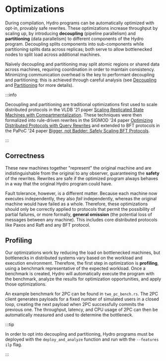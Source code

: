 # Optimizations
During compilation, Hydro programs can be automatically optimized with opt-in, provably safe rewrites.
These optimizations increase throughput by scaling up, by introducing **decoupling** (pipeline parallelism) and **partitioning** (data parallelism) to different components of the Hydro program.
Decoupling splits components into sub-components while partitioning splits data across replicas; both serve to allow bottlenecked nodes to split load across additional machines.

Naïvely decoupling and partitioning may split atomic regions or shared data across machines, requiring coordination in order to maintain consistency.
Minimizing communication overhead is the key to performant decoupling and partitioning; this is achieved through careful analysis (see [Decoupling](./decoupling.mdx) and [Partitioning](./partitioning.mdx) for more details).

:::info

Decoupling and partitioning are traditional optimizations first used to scale distributed protocols in the VLDB '21 paper [Scaling Replicated State Machines with Compartmentalization](https://www.vldb.org/pvldb/vol14/p2203-whittaker.pdf).
These techniques were then formalized into rule-driven rewrites in the SIGMOD '24 paper [Optimizing Distributed Protocols with Query Rewrites](https://hydro.run/papers/david-sigmod-2024.pdf) and extended to BFT protocols in the PaPoC '24 paper [Bigger, not Badder: Safely Scaling BFT Protocols](https://hydro.run/papers/david-papoc-2024.pdf).

:::


## Correctness
These new machines together "represent" the original machine and are indistinguishable from the original to any observer, guaranteeing the **safety** of the rewrites.
Rewrites are safe if the optimized program always behaves in a way that the original Hydro program could have.

Fault tolerance, however, is a different matter.
Because each machine now executes independently, they also *fail* independently, whereas the original machine would have failed as a whole.
Therefore, these optimizations should only be correctly applied to protocols that permit the possibility of partial failures, or more formally, **general omission** (the potential loss of messages between any machine).
This includes core distributed protocols like Paxos and Raft and any BFT protocol.


## Profiling
Our optimizations work by reducing the load on bottlenecked machines, but bottlenecks in distributed systems vary based on the workload and execution environment.
Therefore, the first step in optimization is **profiling**, using a benchmark representative of the expected workload.
Once a benchmark is created, Hydro will automatically execute the program with the benchmark, analyze the results for optimization opportunities, and apply those optimizations.

An example benchmark for 2PC can be found in `two_pc_bench.rs`.
The 2PC client generates payloads for a fixed number of simulated users in a closed loop, creating the next payload when 2PC successfully commits the previous one.
The throughput, latency, and CPU usage of 2PC can then be automatically measured and used to determine the bottleneck.

:::tip

In order to opt into decoupling and partitioning, Hydro programs must be deployed with the `deploy_and_analyze` function and run with the `--features ilp` flag.

:::